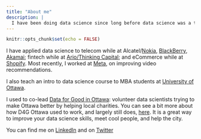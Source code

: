 ```yaml
---
title: "About me"
description: |
  I have been doing data science since long before data science was a thing. 
---
```


```r
knitr::opts_chunk$set(echo = FALSE)
```



I have applied data science to telecom while at Alcatel/[Nokia](https://www.nokia.com/), [BlackBerry](https://www.blackberry.com), [Akamai](https://www.akamai.com/); fintech while at  [Ario/Thinking Capital](https://www.thinkingcapital.ca/); and eCommerce while at [Shopify](https://www.shopify.ca/). Most recently, I worked at [Meta](www.meta.com), on improving video recommendations.

I also teach an intro to data science course to MBA students at [University of Ottawa](https://telfer.uottawa.ca).  

I used to co-lead [Data for Good in Ottawa](https://ottawa.dataforgood.ca/): volunteer data scientists trying to make Ottawa better by helping local charities. You can see a bit more about how D4G Ottawa used to work, and largely still does, [here](https://datascienceottawa.wordpress.com/data-for-good-ottawa-intro-faq-status/). It is a great way to improve your data science skills, meet cool people, and help the city.

You can find me on [LinkedIn](https://www.linkedin.com/in/peter-rabinovitch/) and on [Twitter](https://twitter.com/prabinov42)  

